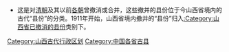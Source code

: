 * 这是对[[清朝|清朝]]及其以前[[中国朝代|各朝]]曾撤消或合并，这些撤并的县份位于今山西省境内的古代“县份”的分类。1911年开始，山西省境内撤并的“县份”归入[[:Category:山西省已撤消的县份|:Category:山西省已撤消的县份]]类别下。

{{中国古代行政区划分类向导|state=expanded}}

[[Category:山西古代行政区划|Category:山西古代行政区划]]
[[Category:中国各省古县|Category:中国各省古县]]